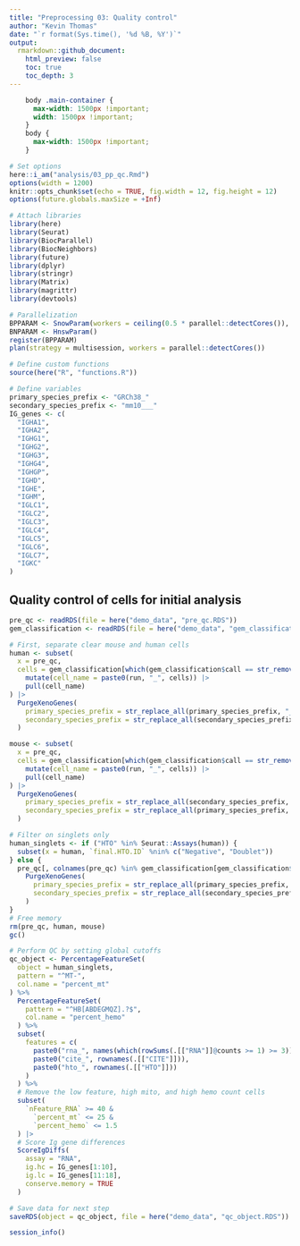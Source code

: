 ```yaml
---
title: "Preprocessing 03: Quality control"
author: "Kevin Thomas"
date: "`r format(Sys.time(), '%d %B, %Y')`"
output:
  rmarkdown::github_document:
    html_preview: false
    toc: true
    toc_depth: 3
---
```


```css
    body .main-container {
      max-width: 1500px !important;
      width: 1500px !important;
    }
    body {
      max-width: 1500px !important;
    }
```

```r
# Set options
here::i_am("analysis/03_pp_qc.Rmd")
options(width = 1200)
knitr::opts_chunk$set(echo = TRUE, fig.width = 12, fig.height = 12)
options(future.globals.maxSize = +Inf)

# Attach libraries
library(here)
library(Seurat)
library(BiocParallel)
library(BiocNeighbors)
library(future)
library(dplyr)
library(stringr)
library(Matrix)
library(magrittr)
library(devtools)

# Parallelization
BPPARAM <- SnowParam(workers = ceiling(0.5 * parallel::detectCores()), type = "SOCK")
BNPARAM <- HnswParam()
register(BPPARAM)
plan(strategy = multisession, workers = parallel::detectCores())

# Define custom functions
source(here("R", "functions.R"))

# Define variables
primary_species_prefix <- "GRCh38_"
secondary_species_prefix <- "mm10___"
IG_genes <- c(
  "IGHA1",
  "IGHA2",
  "IGHG1",
  "IGHG2",
  "IGHG3",
  "IGHG4",
  "IGHGP",
  "IGHD",
  "IGHE",
  "IGHM",
  "IGLC1",
  "IGLC2",
  "IGLC3",
  "IGLC4",
  "IGLC5",
  "IGLC6",
  "IGLC7",
  "IGKC"
)
```

## Quality control of cells for initial analysis

```r
pre_qc <- readRDS(file = here("demo_data", "pre_qc.RDS"))
gem_classification <- readRDS(file = here("demo_data", "gem_classification.RDS"))
```

```r
# First, separate clear mouse and human cells
human <- subset(
  x = pre_qc,
  cells = gem_classification[which(gem_classification$call == str_remove_all(primary_species_prefix, "_")), ] |>
    mutate(cell_name = paste0(run, "_", cells)) |>
    pull(cell_name)
) |>
  PurgeXenoGenes(
    primary_species_prefix = str_replace_all(primary_species_prefix, "_", "-"),
    secondary_species_prefix = str_replace_all(secondary_species_prefix, "_", "-")
  )

mouse <- subset(
  x = pre_qc,
  cells = gem_classification[which(gem_classification$call == str_remove_all(secondary_species_prefix, "_")), ] |>
    mutate(cell_name = paste0(run, "_", cells)) |>
    pull(cell_name)
) |>
  PurgeXenoGenes(
    primary_species_prefix = str_replace_all(secondary_species_prefix, "_", "-"),
    secondary_species_prefix = str_replace_all(primary_species_prefix, "_", "-")
  )
```

```r
# Filter on singlets only
human_singlets <- if ("HTO" %in% Seurat::Assays(human)) {
  subset(x = human, `final.HTO.ID` %nin% c("Negative", "Doublet"))
} else {
  pre_qc[, colnames(pre_qc) %in% gem_classification[gem_classification$call == str_remove(primary_species_prefix, "_"), ]$sample_barcode] |>
    PurgeXenoGenes(
      primary_species_prefix = str_replace_all(primary_species_prefix, "_", "-"),
      secondary_species_prefix = str_replace_all(secondary_species_prefix, "_", "-")
    )
}
# Free memory
rm(pre_qc, human, mouse)
gc()
```

```r
# Perform QC by setting global cutoffs
qc_object <- PercentageFeatureSet(
  object = human_singlets,
  pattern = "^MT-",
  col.name = "percent_mt"
) %>%
  PercentageFeatureSet(
    pattern = "^HB[ABDEGMQZ].?$",
    col.name = "percent_hemo"
  ) %>%
  subset(
    features = c(
      paste0("rna_", names(which(rowSums(.[["RNA"]]@counts >= 1) >= 3))),
      paste0("cite_", rownames(.[["CITE"]])),
      paste0("hto_", rownames(.[["HTO"]]))
    )
  ) %>%
  # Remove the low feature, high mito, and high hemo count cells
  subset(
    `nFeature_RNA` >= 40 &
      `percent_mt` <= 25 &
      `percent_hemo` <= 1.5
  ) |>
  # Score Ig gene differences
  ScoreIgDiffs(
    assay = "RNA",
    ig.hc = IG_genes[1:10],
    ig.lc = IG_genes[11:18],
    conserve.memory = TRUE
  )
```

```r
# Save data for next step
saveRDS(object = qc_object, file = here("demo_data", "qc_object.RDS"))
```

```r
session_info()
```
